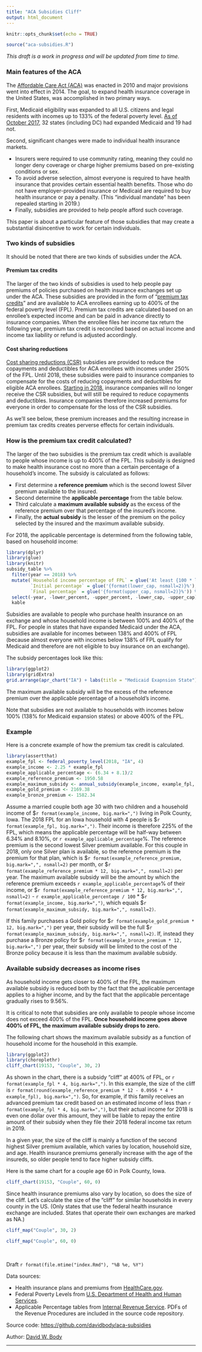 ```yaml
---
title: "ACA Subsidies Cliff"
output: html_document
---
```


```r
knitr::opts_chunk$set(echo = TRUE)
```

```r
source("aca-subsidies.R")
```

*This draft is a work in progress and will be updated from time to time.*

### Main features of the ACA

The [Affordable Care Act (ACA)](https://en.wikipedia.org/wiki/Patient_Protection_and_Affordable_Care_Act) was enacted in 2010 and major provisions went into effect in 2014. The goal, to expand health insurance coverage in the United States, was accomplished in two primary ways.

First, Medicaid eligibility was expanded to all U.S. citizens and legal residents with incomes up to 133% of the federal poverty level. [As of October 2017](https://www.kff.org/uninsured/issue-brief/the-coverage-gap-uninsured-poor-adults-in-states-that-do-not-expand-medicaid/), 32 states (including DC) had expanded Medicaid and 19 had not.

Second, significant changes were made to individual health insurance markets.

* Insurers were required to use community rating, meaning they could no longer deny coverage or charge higher premiums based on pre-existing conditions or sex.
* To avoid adverse selection, almost everyone is required to have health insurance that provides certain essential health benefits. Those who do not have employer-provided insurance or Medicaid are required to buy health insurance or pay a penalty. (This "individual mandate" has been repealed starting in 2019.)
* Finally, subsidies are provided to help people afford such coverage.

This paper is about a particular feature of those subsidies that may create a substantial disincentive to work for certain individuals.

### Two kinds of subsidies

It should be noted that there are two kinds of subsidies under the ACA.

#### Premium tax credits

The larger of the two kinds of subsidies is used to help people pay premiums of policies purchased on health insurance exchanges set up under the ACA. These subsidies are provided in the form of "[premium tax credits](https://www.irs.gov/affordable-care-act/individuals-and-families/the-premium-tax-credit-the-basics-0)" and are available to ACA enrollees earning up to 400% of the federal poverty level (FPL). Premium tax credits are calculated based on an enrollee's expected income and can be paid in advance directly to insurance companies. When the enrollee files her income tax return the following year, premium tax credit is reconciled based on actual income and income tax liability or refund is adjusted accordingly.

#### Cost sharing reductions

[Cost sharing reductions (CSR)](https://en.wikipedia.org/wiki/Cost_sharing_reductions_subsidy) subsidies are provided to reduce the copayments and deductibles for ACA enrollees with incomes under 250% of the FPL. Until 2018, these subsidies were paid to insurance companies to compensate for the costs of reducing copayments and deductibles for eligible ACA enrollees. [Starting in 2018](https://www.nytimes.com/2017/10/12/us/politics/trump-obamacare-executive-order-health-insurance.html), insurance companies will no longer receive the CSR subsidies, but will still be required to reduce copayments and deductibles. Insurance companies therefore increased premiums for everyone in order to compensate for the loss of the CSR subsidies.

As we'll see below, these premium increases and the resulting increase in premium tax credits creates perverse effects for certain individuals.

### How is the premium tax credit calculated?

The larger of the two subsidies is the premium tax credit which is available to people whose income is up to 400% of the FPL. This subsidy is designed to make health insurance cost no more than a certain percentage of a household's income. The subsidy is calculated as follows:

* First determine a **reference premium** which is the second lowest Silver premium available to the insured.
* Second determine the **applicable percentage** from the table below.
* Third calculate a **maximum available subsidy** as the excess of the reference premium over that percentage of the insured's income.
* Finally, the **actual subsidy** is the lesser of the premium on the policy selected by the insured and the maximum available subsidy.

For 2018, the applicable percentage is determined from the following table, based on household income:

```r
library(dplyr)
library(glue)
library(knitr)
subsidy_table %>%
  filter(year == 2018) %>%
  mutate(`Household income percentage of FPL` = glue('At least {100 * lower_percent}% but less than {100 * upper_percent}%'),
         `Initial percentage` = glue('{format(lower_cap, nsmall=2)}%'),
         `Final percentage` = glue('{format(upper_cap, nsmall=2)}%')) %>%
  select(-year, -lower_percent, -upper_percent, -lower_cap, -upper_cap) %>%
  kable
```

Subsidies are available to people who purchase health insurance on an exchange and whose household income is between 100% and 400% of the FPL. For people in states that have expanded Medicaid under the ACA, subsidies are available for incomes between 138% and 400% of FPL (because almost everyone with incomes below 138% of FPL qualify for Medicaid and therefore are not eligible to buy insurance on an exchange).

The subsidy percentages look like this:

```r
library(ggplot2)
library(gridExtra)
grid.arrange(apr_chart("IA") + labs(title = "Medicaid Exapnsion State"), apr_chart("TX") + labs(title = "Non-Medicaid Expansion State"), nrow = 1)
```

The maximum available subsidy will be the excess of the reference premium over the applicable percentage of a household's income.

Note that subsidies are not available to households with incomes below 100% (138% for Medicaid expansion states) or above 400% of the FPL.

### Example

Here is a concrete example of how the premium tax credit is calculated.

```r
library(assertthat)
example_fpl <- federal_poverty_level(2018, "IA", 4)
example_income <- 2.25 * example_fpl
example_applicable_percentage <- (6.34 + 8.1)/2
example_reference_premium <- 1950.58
example_maximum_subsidy <- annual_subsidy(example_income, example_fpl, example_reference_premium, "IA")
example_gold_premium <- 2169.38
example_bronze_premium <- 1582.34
```

Assume a married couple both age 30 with two children and a household income of $`r format(example_income, big.mark=",")` living in Polk County, Iowa. The 2018 FPL for an Iowa household with 4 people is $`r format(example_fpl, big.mark=",")`. Their income is therefore 225% of the FPL, which means the applicable percentage will be half-way between 6.34% and 8.10%, or `r example_applicable_percentage`%. The reference premium is the second lowest Silver premium available. For this couple  in 2018, only one Silver plan is available, so the reference premium is the premium for that plan, which is $`r format(example_reference_premium, big.mark=",", nsmall=2)` per month, or $`r format(example_reference_premium * 12, big.mark=",", nsmall=2)` per year. The maximum available subsidy will be the amount by which the reference premium exceeds `r example_applicable_percentage`% of their income, or $`r format(example_reference_premium * 12, big.mark=",", nsmall=2)` - `r example_applicable_percentage / 100` * $`r format(example_income, big.mark=",")`, which equals $`r format(example_maximum_subsidy, big.mark=",", nsmall=2)`.

If this family purchases a Gold policy for $`r format(example_gold_premium * 12, big.mark=",")` per year, their subsidy will be the full $`r format(example_maximum_subsidy, big.mark=",", nsmall=2)`. If, instead they purchase a Bronze policy for $`r format(example_bronze_premium * 12, big.mark=",")` per year, their subsidy will be limited to the cost of the Bronze policy because it is less than the maximum available subsidy.

### Available subsidy decreases as income rises

As household income gets closer to 400% of the FPL, the maximum available subsidy is reduced both by the fact that the applicable percentage applies to a higher income, and by the fact that the applicable percentage gradually rises to 9.56%.

It is critical to note that subsidies are only available to people whose income does not exceed 400% of the FPL. **Once household income goes above 400% of FPL, the maximum available subsidy drops to zero.**

The following chart shows the maximum available subsidy as a function of household income for the household in this example.

```r
library(ggplot2)
library(choroplethr)
cliff_chart(19153, "Couple", 30, 2)
```

As shown in the chart, there is a subsidy "cliff" at 400% of FPL, or `r format(example_fpl * 4, big.mark=",")`. In this example, the size of the cliff is `r format(round(example_reference_premium * 12 - 0.0956 * 4 * example_fpl), big.mark=",")`. So, for example, if this family receives an advanced premium tax credit based on an estimated income of less than `r format(example_fpl * 4, big.mark=",")`, but their actual income for 2018 is even one dollar over this amount, they will be liable to repay the entire amount of their subsidy when they file their 2018 federal income tax return in 2019.

In a given year, the size of the cliff is mainly a function of the second highest Silver premium available, which varies by location, household size, and age. Health insurance premiums generally increase with the age of the insureds, so older people tend to face higher subsidy cliffs.

Here is the same chart for a couple age 60 in Polk County, Iowa.

```r
cliff_chart(19153, "Couple", 60, 0)
```

Since health insurance premiums also vary by location, so does the size of the cliff. Let's calculate the size of the "cliff" for similar households in every county in the US. (Only states that use the federal health insurance exchange are included. States that operate their own exchanges are marked as NA.)

```r
cliff_map("Couple", 30, 2)
```

```r
cliff_map("Couple", 60, 0)
```

<br/>

Draft `r format(file.mtime("index.Rmd"), "%B %e, %Y")`

Data sources:

* Health insurance plans and premiums from [HealthCare.gov](https://www.healthcare.gov/health-and-dental-plan-datasets-for-researchers-and-issuers/).
* Federal Poverty Levels from [U.S. Department of Health and Human Services](https://aspe.hhs.gov/poverty-guidelines).
* Applicable Percentage tables from [Internal Revenue Service](https://www.irs.gov/). PDFs of the Revenue Procedures are included in the source code repository.

Source code: [https://github.com/davidbody/aca-subsidies](https://github.com/davidbody/aca-subsidies)

Author: [David W. Body](https://twitter.com/david_body)

---
